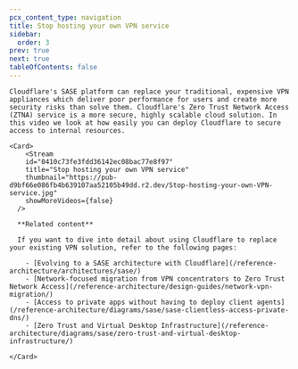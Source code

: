 ```yaml
---
pcx_content_type: navigation
title: Stop hosting your own VPN service
sidebar:
  order: 3
prev: true
next: true
tableOfContents: false
---
```



<Tabs>
  <TabItem label="Watch this episode">

    Cloudflare's SASE platform can replace your traditional, expensive VPN appliances which deliver poor performance for users and create more security risks than solve them. Cloudflare's Zero Trust Network Access (ZTNA) service is a more secure, highly scalable cloud solution. In this video we look at how easily you can deploy Cloudflare to secure access to internal resources.

    <Card>
        <Stream
        id="0410c73fe3fdd36142ec08bac77e8f97"
        title="Stop hosting your own VPN service"
        thumbnail="https://pub-d9bf66e086fb4b639107aa52105b49dd.r2.dev/Stop-hosting-your-own-VPN-service.jpg"
        showMoreVideos={false}
      />

      **Related content**

      If you want to dive into detail about using Cloudflare to replace your existing VPN solution, refer to the following pages:

        - [Evolving to a SASE architecture with Cloudflare](/reference-architecture/architectures/sase/)
        - [Network-focused migration from VPN concentrators to Zero Trust Network Access](/reference-architecture/design-guides/network-vpn-migration/)
        - [Access to private apps without having to deploy client agents](/reference-architecture/diagrams/sase/sase-clientless-access-private-dns/)
        - [Zero Trust and Virtual Desktop Infrastructure](/reference-architecture/diagrams/sase/zero-trust-and-virtual-desktop-infrastructure/)

    </Card>
  </TabItem>

  <TabItem label="Series overview">
      <Render file="sase-series-navigation" />
  </TabItem>
</Tabs>
